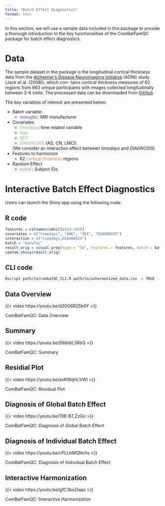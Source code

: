 ```yaml
---
title: "Batch Effect Diagnostics"
format: html
---
```


In this section, we will use a sample data included in this package to provide a thorough introduction to the key functionalities of the ComBatFamQC package for batch effect diagnostics.

# Data

The sample dataset in the package is the longitudinal cortical thickness data from the
[Alzheimer’s Disease Neuroimaging Initiative](https://adni.loni.usc.edu/
) (ADNI) study (Jack et al. (2008)), which con-
tains cortical thickness measures of 62 regions from 663 unique participants with images
collected longitudinally between 2-6 visits. The processed data can be downloaded from [GitHub](
https://github.com/ntustison/CrossLong). 

The key variables of interest are presented below:

-   Batch variable: 
    -   <span style="color:blueviolet;">*manufac*</span>: MRI manufacturer
-   Covariates
    -   <span style="color:darkseagreen;">*timedays*</span>: time related variable
    -   <span style="color:darkseagreen;">*Age*</span>
    -   <span style="color:darkseagreen;">*SEX*</span> 
    -   <span style="color:darkseagreen;">*DIAGNOSIS*</span>: (AD, CN, LMCI)
    
    (We consider an interaction effect between *timedays* and *DIAGNOSIS*)
-   Features to harmonize
    -   62 <span style="color:coral;">cortical thickness</span> regions
-   Random Effect
    -   <span style="color:cornflowerblue;">*subid*</span> : Subject IDs.

# Interactive Batch Effect Diagnostics

Users can launch the Shiny app using the following code:

::: {.callout-note collapse="true"}
## R code
```r
features = colnames(adni)[c(43:104)]
covariates = c("timedays", "AGE", "SEX", "DIAGNOSIS")
interaction = c("timedays,DIAGNOSIS")
batch = "manufac"
result_orig = visual_prep(type = "lm", features = features, batch = batch, covariates = covariates, interaction = interaction, smooth = NULL, random = NULL, df = adni)
comfam_shiny(result_orig)
```
:::

::: {.callout-tip collapse="true"}
## CLI code
```bash
Rscript path/to/combatQC_CLI.R path/to/unharmonized_data.csv -v TRUE --features 43-104 --covariates 9,11,13-14 -b 16 -i 9*14 -m lm 
```
:::

## Data Overview

::: {#fig-cern}

{{< video https://youtu.be/d20G6R25b0Y >}}

ComBatFamQC: Data Overview

:::

## Summary

::: {#fig-cern}

{{< video https://youtu.be/S9ibibL56bQ >}}

ComBatFamQC: Summary

:::

## Residial Plot

::: {#fig-cern}

{{< video https://youtu.be/axKWqHL1rWI >}}

ComBatFamQC: Residual Plot

:::

## Diagnosis of Global Batch Effect

::: {#fig-cern}

{{< video https://youtu.be/13B-B7_ZzGo >}}

ComBatFamQC: Diagnosis of Global Batch Effect

:::

## Diagnosis of Individual Batch Effect

::: {#fig-cern}

{{< video https://youtu.be/cPLLbMQNchs >}}

ComBatFamQC: Diagnosis of Individual Batch Effect

:::

## Interactive Harmonization

::: {#fig-cern}

{{< video https://youtu.be/g1C3bsZIqqs >}}

ComBatFamQC: Interactive Harmonization

:::


